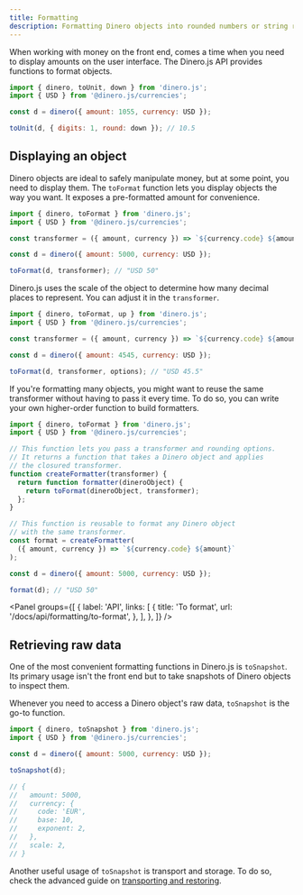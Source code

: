 ```yaml
---
title: Formatting
description: Formatting Dinero objects into rounded numbers or string representation.
---
```


When working with money on the front end, comes a time when you need to display amounts on the user interface. The Dinero.js API provides functions to format objects.

```js
import { dinero, toUnit, down } from 'dinero.js';
import { USD } from '@dinero.js/currencies';

const d = dinero({ amount: 1055, currency: USD });

toUnit(d, { digits: 1, round: down }); // 10.5
```

## Displaying an object

Dinero objects are ideal to safely manipulate money, but at some point, you need to display them. The `toFormat` function lets you display objects the way you want. It exposes a pre-formatted amount for convenience.

```js
import { dinero, toFormat } from 'dinero.js';
import { USD } from '@dinero.js/currencies';

const transformer = ({ amount, currency }) => `${currency.code} ${amount}`;

const d = dinero({ amount: 5000, currency: USD });

toFormat(d, transformer); // "USD 50"
```

Dinero.js uses the scale of the object to determine how many decimal places to represent. You can adjust it in the `transformer`.

```js
import { dinero, toFormat, up } from 'dinero.js';
import { USD } from '@dinero.js/currencies';

const transformer = ({ amount, currency }) => `${currency.code} ${amount.toFixed(1)}`;

const d = dinero({ amount: 4545, currency: USD });

toFormat(d, transformer, options); // "USD 45.5"
```

If you're formatting many objects, you might want to reuse the same transformer without having to pass it every time. To do so, you can write your own higher-order function to build formatters.

```js
import { dinero, toFormat } from 'dinero.js';
import { USD } from '@dinero.js/currencies';

// This function lets you pass a transformer and rounding options.
// It returns a function that takes a Dinero object and applies
// the closured transformer.
function createFormatter(transformer) {
  return function formatter(dineroObject) {
    return toFormat(dineroObject, transformer);
  };
}

// This function is reusable to format any Dinero object
// with the same transformer.
const format = createFormatter(
  ({ amount, currency }) => `${currency.code} ${amount}`
);

const d = dinero({ amount: 5000, currency: USD });

format(d); // "USD 50"
```

<Panel
  groups={[
    {
      label: 'API',
      links: [
        {
          title: 'To format',
          url: '/docs/api/formatting/to-format',
        },
      ],
    },
  ]}
/>

## Retrieving raw data

One of the most convenient formatting functions in Dinero.js is `toSnapshot`. Its primary usage isn't the front end but to take snapshots of Dinero objects to inspect them.

Whenever you need to access a Dinero object's raw data, `toSnapshot` is the go-to function.

```js
import { dinero, toSnapshot } from 'dinero.js';
import { USD } from '@dinero.js/currencies';

const d = dinero({ amount: 5000, currency: USD });

toSnapshot(d);

// {
//   amount: 5000,
//   currency: {
//     code: 'EUR',
//     base: 10,
//     exponent: 2,
//   },
//   scale: 2,
// }
```

Another useful usage of `toSnapshot` is transport and storage. To do so, check the advanced guide on [transporting and restoring](/docs/advanced/transporting-and-restoring).
